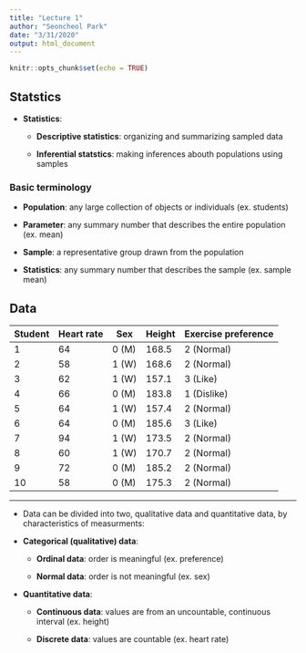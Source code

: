 ```yaml
---
title: "Lecture 1"
author: "Seoncheol Park"
date: "3/31/2020"
output: html_document
---
```


```r
knitr::opts_chunk$set(echo = TRUE)
```

## Statstics

- **Statistics**: 

  + **Descriptive statistics**: organizing and summarizing sampled data
  
  + **Inferential statstics**: making inferences abouth populations using samples 
  
### Basic terminology

- **Population**: any large collection of objects or individuals (ex. students)

- **Parameter**: any summary number that describes the entire population (ex. mean)

- **Sample**: a representative group drawn from the population

- **Statistics**: any summary number that describes the sample (ex. sample mean)

## Data

| Student | Heart rate | Sex | Height | Exercise preference |
|-|-|-|-|-|
| 1 | 64 | 0 (M) | 168.5 | 2 (Normal) |
| 2 | 58 | 1 (W) | 168.6 | 2 (Normal) |
| 3 | 62 | 1 (W) | 157.1 | 3 (Like) |
| 4 | 66 | 0 (M) | 183.8 | 1 (Dislike) |
| 5 | 64 | 1 (W) | 157.4 | 2 (Normal) |
| 6 | 64 | 0 (M) | 185.6 | 3 (Like) |
| 7 | 94 | 1 (W) | 173.5 | 2 (Normal) |
| 8 | 60 | 1 (W) | 170.7 | 2 (Normal) |
| 9 | 72 | 0 (M) | 185.2 | 2 (Normal) |
| 10 | 58 | 0 (M) | 175.3 | 2 (Normal) |

***

- Data can be divided into two, qualitative data and quantitative data, by characteristics of measurments:

- **Categorical (qualitative) data**: 

  + **Ordinal data**: order is meaningful (ex. preference)
  
  + **Normal data**: order is not meaningful (ex. sex)

- **Quantitative data**:

  + **Continuous data**: values are from an uncountable, continuous interval (ex. height)
  
  + **Discrete data**: values are countable (ex. heart rate)
